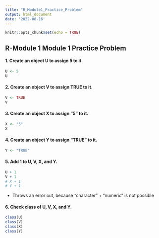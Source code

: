 ```yaml
---
title: "R_Module1_Practice_Problem"
output: html_document
date: '2022-08-16'
---
```


```r
knitr::opts_chunk$set(echo = TRUE)
```

## R-Module 1 Module 1 Practice Problem

#### 1. Create an object U to assign 5 to it.

```r
U <- 5
U
```

#### 2. Create an object V to assign TRUE to it.

```r
V <- TRUE
V
```


#### 3. Create an object X to assign “5” to it.

```r
X <- "5"
X
```

#### 4. Create an object Y to assign “TRUE” to it.

```r
Y <- "TRUE"
```

#### 5. Add 1 to U, V, X, and Y.

```r
U + 1
V + 1
# X + 1
# Y + 1
```

- Throws an error out, because "character" + "numeric" is not possible

#### 6. Check class of U, V, X, and Y.

```r
class(U)
class(V)
class(X)
class(Y)
```
